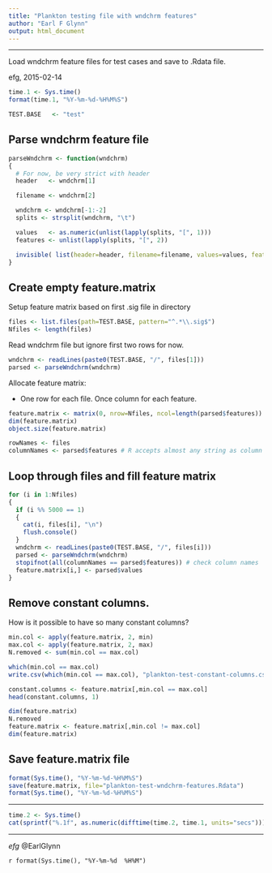 ```yaml
---
title: "Plankton testing file with wndchrm features"
author: "Earl F Glynn"
output: html_document
---
```


*****

Load wndchrm feature files for test cases and save to .Rdata file.

efg, 2015-02-14

```r
time.1 <- Sys.time()
format(time.1, "%Y-%m-%d-%H%M%S")

TEST.BASE   <- "test"
```

## Parse wndchrm feature file

```r
parseWndchrm <- function(wndchrm)
{
  # For now, be very strict with header
  header   <- wndchrm[1]

  filename <- wndchrm[2]

  wndchrm <- wndchrm[-1:-2]
  splits <- strsplit(wndchrm, "\t")

  values   <- as.numeric(unlist(lapply(splits, "[", 1)))
  features <- unlist(lapply(splits, "[", 2))

  invisible( list(header=header, filename=filename, values=values, features=features) )
}
```

## Create empty feature.matrix

Setup feature matrix based on first .sig file in directory

```r
files <- list.files(path=TEST.BASE, pattern="^.*\\.sig$")
Nfiles <- length(files)
```

Read wndchrm file but ignore first two rows for now.

```r
wndchrm <- readLines(paste0(TEST.BASE, "/", files[1]))
parsed <- parseWndchrm(wndchrm)
```

Allocate feature matrix:

* One row for each file.  Once column for each feature.

```r
feature.matrix <- matrix(0, nrow=Nfiles, ncol=length(parsed$features))
dim(feature.matrix)
object.size(feature.matrix)

rowNames <- files
columnNames <- parsed$features # R accepts almost any string as column name
```

## Loop through files and fill feature matrix

```r
for (i in 1:Nfiles)
{
  if (i %% 5000 == 1)
  {
    cat(i, files[i], "\n")
    flush.console()
  }
  wndchrm <- readLines(paste0(TEST.BASE, "/", files[i]))
  parsed <- parseWndchrm(wndchrm)
  stopifnot(all(columnNames == parsed$features)) # check column names
  feature.matrix[i,] <- parsed$values
}
```

## Remove constant columns.

How is it possible to have so many constant columns?

```r
min.col <- apply(feature.matrix, 2, min)
max.col <- apply(feature.matrix, 2, max)
N.removed <- sum(min.col == max.col)

which(min.col == max.col)
write.csv(which(min.col == max.col), "plankton-test-constant-columns.csv")

constant.columns <- feature.matrix[,min.col == max.col]
head(constant.columns, 1)

dim(feature.matrix)
N.removed
feature.matrix <- feature.matrix[,min.col != max.col]
dim(feature.matrix)
```

## Save feature.matrix file

```r
format(Sys.time(), "%Y-%m-%d-%H%M%S")
save(feature.matrix, file="plankton-test-wndchrm-features.Rdata")
format(Sys.time(), "%Y-%m-%d-%H%M%S")
```

*****

```r
time.2 <- Sys.time()
cat(sprintf("%.1f", as.numeric(difftime(time.2, time.1, units="secs"))), " secs\n")
```

*****

*efg* @EarlGlynn

`r format(Sys.time(), "%Y-%m-%d  %H%M")`

